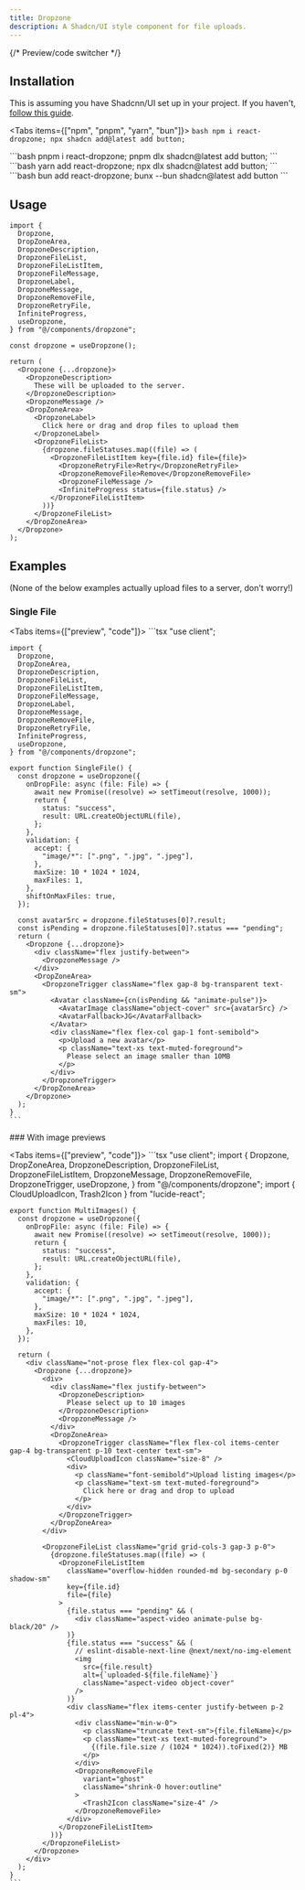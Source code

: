 ```yaml
---
title: Dropzone
description: A Shadcn/UI style component for file uploads.
---
```



{/* Preview/code switcher */}

## Installation

This is assuming you have Shadcnn/UI set up in your project. If you haven't, [follow this guide](https://ui.shadcn.com/docs/installation).

<Tabs items={["npm", "pnpm", "yarn", "bun"]}>
  <Tab value="npm">
    ```bash
    npm i react-dropzone;
    npx shadcn add@latest add button;
    ```

  </Tab>
  
  <Tab value="pnpm">
    ```bash 
    pnpm i react-dropzone;
    pnpm dlx shadcn@latest add button;
    ```

  </Tab>
  <Tab value="yarn">
    ```bash 
    yarn add react-dropzone;
    npx dlx shadcn@latest add button;
    ```

  </Tab>
  <Tab value="bun">
    ```bash 
    bun add react-dropzone;
    bunx --bun shadcn@latest add button
    ```
  </Tab>
</Tabs>

## Usage

```tsx
import {
  Dropzone,
  DropZoneArea,
  DropzoneDescription,
  DropzoneFileList,
  DropzoneFileListItem,
  DropzoneFileMessage,
  DropzoneLabel,
  DropzoneMessage,
  DropzoneRemoveFile,
  DropzoneRetryFile,
  InfiniteProgress,
  useDropzone,
} from "@/components/dropzone";
```

```tsx
const dropzone = useDropzone();

return (
  <Dropzone {...dropzone}>
    <DropzoneDescription>
      These will be uploaded to the server.
    </DropzoneDescription>
    <DropzoneMessage />
    <DropZoneArea>
      <DropzoneLabel>
        Click here or drag and drop files to upload them
      </DropzoneLabel>
      <DropzoneFileList>
        {dropzone.fileStatuses.map((file) => (
          <DropzoneFileListItem key={file.id} file={file}>
            <DropzoneRetryFile>Retry</DropzoneRetryFile>
            <DropzoneRemoveFile>Remove</DropzoneRemoveFile>
            <DropzoneFileMessage />
            <InfiniteProgress status={file.status} />
          </DropzoneFileListItem>
        ))}
      </DropzoneFileList>
    </DropZoneArea>
  </Dropzone>
);
```

## Examples

(None of the below examples actually upload files to a server, don't worry!)

### Single File

<Tabs items={["preview", "code"]}>
  <Tab value="preview">
    <SingleFile />
  </Tab>
  <Tab value="code">
    ```tsx
    "use client";
    
    import {
      Dropzone,
      DropZoneArea,
      DropzoneDescription,
      DropzoneFileList,
      DropzoneFileListItem,
      DropzoneFileMessage,
      DropzoneLabel,
      DropzoneMessage,
      DropzoneRemoveFile,
      DropzoneRetryFile,
      InfiniteProgress,
      useDropzone,
    } from "@/components/dropzone";

    export function SingleFile() {
      const dropzone = useDropzone({
        onDropFile: async (file: File) => {
          await new Promise((resolve) => setTimeout(resolve, 1000));
          return {
            status: "success",
            result: URL.createObjectURL(file),
          };
        },
        validation: {
          accept: {
            "image/*": [".png", ".jpg", ".jpeg"],
          },
          maxSize: 10 * 1024 * 1024,
          maxFiles: 1,
        },
        shiftOnMaxFiles: true,
      });

      const avatarSrc = dropzone.fileStatuses[0]?.result;
      const isPending = dropzone.fileStatuses[0]?.status === "pending";
      return (
        <Dropzone {...dropzone}>
          <div className="flex justify-between">
            <DropzoneMessage />
          </div>
          <DropZoneArea>
            <DropzoneTrigger className="flex gap-8 bg-transparent text-sm">
              <Avatar className={cn(isPending && "animate-pulse")}>
                <AvatarImage className="object-cover" src={avatarSrc} />
                <AvatarFallback>JG</AvatarFallback>
              </Avatar>
              <div className="flex flex-col gap-1 font-semibold">
                <p>Upload a new avatar</p>
                <p className="text-xs text-muted-foreground">
                  Please select an image smaller than 10MB
                </p>
              </div>
            </DropzoneTrigger>
          </DropZoneArea>
        </Dropzone>
      );
    }
    ```

  </Tab>
</Tabs>
### With image previews

<Tabs items={["preview", "code"]}>
  <Tab value="preview">
    <MultiImages />
  </Tab>
  <Tab value="code">
    ```tsx
    "use client";
    import {
      Dropzone,
      DropZoneArea,
      DropzoneDescription,
      DropzoneFileList,
      DropzoneFileListItem,
      DropzoneMessage,
      DropzoneRemoveFile,
      DropzoneTrigger,
      useDropzone,
    } from "@/components/dropzone";
    import { CloudUploadIcon, Trash2Icon } from "lucide-react";

    export function MultiImages() {
      const dropzone = useDropzone({
        onDropFile: async (file: File) => {
          await new Promise((resolve) => setTimeout(resolve, 1000));
          return {
            status: "success",
            result: URL.createObjectURL(file),
          };
        },
        validation: {
          accept: {
            "image/*": [".png", ".jpg", ".jpeg"],
          },
          maxSize: 10 * 1024 * 1024,
          maxFiles: 10,
        },
      });

      return (
        <div className="not-prose flex flex-col gap-4">
          <Dropzone {...dropzone}>
            <div>
              <div className="flex justify-between">
                <DropzoneDescription>
                  Please select up to 10 images
                </DropzoneDescription>
                <DropzoneMessage />
              </div>
              <DropZoneArea>
                <DropzoneTrigger className="flex flex-col items-center gap-4 bg-transparent p-10 text-center text-sm">
                  <CloudUploadIcon className="size-8" />
                  <div>
                    <p className="font-semibold">Upload listing images</p>
                    <p className="text-sm text-muted-foreground">
                      Click here or drag and drop to upload
                    </p>
                  </div>
                </DropzoneTrigger>
              </DropZoneArea>
            </div>

            <DropzoneFileList className="grid grid-cols-3 gap-3 p-0">
              {dropzone.fileStatuses.map((file) => (
                <DropzoneFileListItem
                  className="overflow-hidden rounded-md bg-secondary p-0 shadow-sm"
                  key={file.id}
                  file={file}
                >
                  {file.status === "pending" && (
                    <div className="aspect-video animate-pulse bg-black/20" />
                  )}
                  {file.status === "success" && (
                    // eslint-disable-next-line @next/next/no-img-element
                    <img
                      src={file.result}
                      alt={`uploaded-${file.fileName}`}
                      className="aspect-video object-cover"
                    />
                  )}
                  <div className="flex items-center justify-between p-2 pl-4">
                    <div className="min-w-0">
                      <p className="truncate text-sm">{file.fileName}</p>
                      <p className="text-xs text-muted-foreground">
                        {(file.file.size / (1024 * 1024)).toFixed(2)} MB
                      </p>
                    </div>
                    <DropzoneRemoveFile
                      variant="ghost"
                      className="shrink-0 hover:outline"
                    >
                      <Trash2Icon className="size-4" />
                    </DropzoneRemoveFile>
                  </div>
                </DropzoneFileListItem>
              ))}
            </DropzoneFileList>
          </Dropzone>
        </div>
      );
    }
    ```

  </Tab>
</Tabs>
